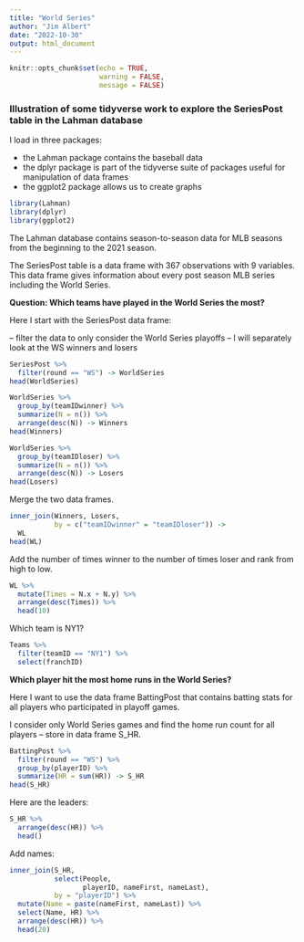 ```yaml
---
title: "World Series"
author: "Jim Albert"
date: "2022-10-30"
output: html_document
---
```


```r
knitr::opts_chunk$set(echo = TRUE,
                      warning = FALSE,
                      message = FALSE)
```

### Illustration of some tidyverse work to explore the SeriesPost table in the Lahman database

I load in three packages:

- the Lahman package contains the baseball data
- the dplyr package is part of the tidyverse suite of packages useful for manipulation of data frames
- the ggplot2 package allows us to create graphs

```r
library(Lahman)
library(dplyr)
library(ggplot2)
```

The Lahman database contains season-to-season data for MLB seasons from the beginning to the 2021 season.

The SeriesPost table is a data frame with 367 observations with 9 variables.  This data frame gives information about every post season MLB series including the World Series.

**Question:  Which teams have played in the World Series the most?**

Here I start with the SeriesPost data frame:

-- filter the data to only consider the World Series playoffs
-- I will separately look at the WS winners and losers

```r
SeriesPost %>% 
  filter(round == "WS") -> WorldSeries
head(WorldSeries)
```

```r
WorldSeries %>% 
  group_by(teamIDwinner) %>% 
  summarize(N = n()) %>% 
  arrange(desc(N)) -> Winners
head(Winners)
```

```r
WorldSeries %>% 
  group_by(teamIDloser) %>% 
  summarize(N = n()) %>% 
  arrange(desc(N)) -> Losers
head(Losers)
```

Merge the two data frames.

```r
inner_join(Winners, Losers,
           by = c("teamIDwinner" = "teamIDloser")) ->
  WL
head(WL)
```

Add the number of times winner to the number of times loser and rank from high to low.

```r
WL %>% 
  mutate(Times = N.x + N.y) %>% 
  arrange(desc(Times)) %>% 
  head(10)
```

Which team is NY1?

```r
Teams %>% 
  filter(teamID == "NY1") %>% 
  select(franchID)
```

**Which player hit the most home runs in the World Series?**

Here I want to use the data frame BattingPost that contains batting stats for all players who participated in playoff games.

I consider only World Series games and find the home run count for all players -- store in data frame S_HR.

```r
BattingPost %>% 
  filter(round == "WS") %>% 
  group_by(playerID) %>% 
  summarize(HR = sum(HR)) -> S_HR
head(S_HR)
```

Here are the leaders:

```r
S_HR %>% 
  arrange(desc(HR)) %>% 
  head()
```

Add names:

```r
inner_join(S_HR,
           select(People, 
                  playerID, nameFirst, nameLast),
           by = "playerID") %>% 
  mutate(Name = paste(nameFirst, nameLast)) %>% 
  select(Name, HR) %>% 
  arrange(desc(HR)) %>% 
  head(20)
```

